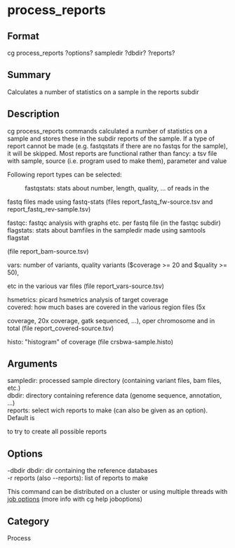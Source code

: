 = process_reports =

== Format ==
cg process_reports ?options? sampledir ?dbdir? ?reports?

== Summary ==
Calculates a number of statistics on a sample in the reports subdir

== Description ==
cg process_reports commands calculated a number of statistics on a sample
and stores these in the subdir reports of the sample. If a type of report
cannot be made (e.g. fastqstats if there are no fastqs for the sample), it
will be skipped. Most reports are functional rather than fancy: a tsv file
with sample, source (i.e. program used to make them), parameter and value

Following report types can be selected:
: fastqstats: stats about number, length, quality, ... of reads in the
fastq files made using fastq-stats (files report_fastq_fw-source.tsv and
report_fastq_rev-sample.tsv)
; fastqc: fastqc analysis with graphs etc. per fastq file (in the fastqc subdir)
; flagstats: stats about bamfiles in the sampledir made using samtools flagstat 
(file report_bam-source.tsv)
; vars: number of variants, quality variants ($coverage >= 20 and $quality >= 50), 
etc in the various var files (file report_vars-source.tsv)
; hsmetrics: picard hsmetrics analysis of target coverage
; covered: how much bases are covered in the various region files (5x
coverage, 20x coverage, gatk sequenced, ...), oper chromosome and in total
(file report_covered-source.tsv)
; histo: "histogram" of coverage (file crsbwa-sample.histo)

== Arguments ==
; sampledir: processed sample directory (containing variant files, bam files, etc.)
; dbdir: directory containing reference data (genome sequence, annotation, ...)
; reports: select wich reports to make (can also be given as an option). Default is
to try to create all possible reports

== Options ==
; -dbdir dbdir: dir containing the reference databases
; -r reports (also --reports): list of reports to make

This command can be distributed on a cluster or using multiple threads with
[[joboptions|job options]] (more info with cg help joboptions)

== Category ==
Process
